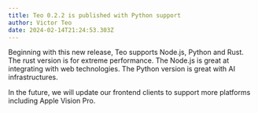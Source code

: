 ```yaml
---
title: Teo 0.2.2 is published with Python support
author: Victor Teo
date: 2024-02-14T21:24:53.303Z
---
```


Beginning with this new release, Teo supports Node.js, Python and Rust. The 
rust version is for extreme performance. The Node.js is great at integrating 
with web technologies. The Python version is great with AI infrastructures.

In the future, we will update our frontend clients to support more platforms 
including Apple Vision Pro.